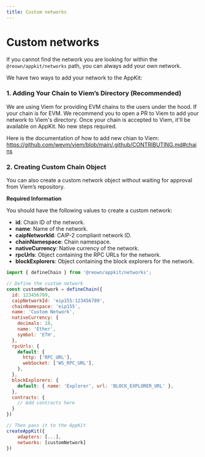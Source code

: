 ```yaml
---
title: Custom networks
---
```


# Custom networks

If you cannot find the network you are looking for within the `@reown/appkit/networks` path, you can always add your own network.

We have two ways to add your network to the AppKit:

### 1. Adding Your Chain to Viem’s Directory (Recommended)

We are using Viem for providing EVM chains to the users under the hood. If your chain is for EVM. We recommend you to open a PR to Viem to add your network to Viem's directory. Once your chain is accepted to Viem, it'll be available on AppKit. No new steps required.

Here is the documentation of how to add new chian to Viem: https://github.com/wevm/viem/blob/main/.github/CONTRIBUTING.md#chains

### 2. Creating Custom Chain Object

You can also create a custom network object without waiting for approval from Viem’s repository.

**Required Information**

You should have the following values to create a custom network:

- **id**: Chain ID of the network.
- **name**: Name of the network.
- **caipNetworkId**: CAIP-2 compliant network ID.
- **chainNamespace**: Chain namespace.
- **nativeCurrency**: Native currency of the network.
- **rpcUrls**: Object containing the RPC URLs for the network.
- **blockExplorers**: Object containing the block explorers for the network.

```js
import { defineChain } from '@reown/appkit/networks';

// Define the custom network
const customNetwork = defineChain({
  id: 123456789,
  caipNetworkId: 'eip155:123456789',
  chainNamespace: 'eip155',
  name: 'Custom Network',
  nativeCurrency: {
    decimals: 18,
    name: 'Ether',
    symbol: 'ETH',
  },
  rpcUrls: {
    default: {
      http: ['RPC_URL'],
      webSocket: ['WS_RPC_URL'],
    },
  },
  blockExplorers: {
    default: { name: 'Explorer', url: 'BLOCK_EXPLORER_URL' },
  },
  contracts: {
    // Add contracts here
  }
})

// Then pass it to the AppKit
createAppKit({
    adapters: [...],
    networks: [customNetwork]
})
```
